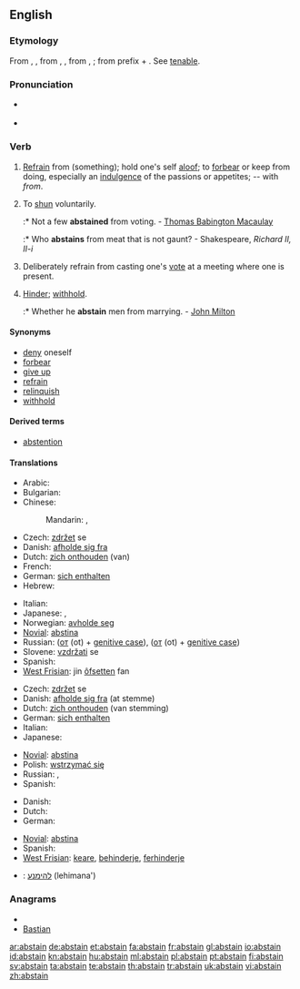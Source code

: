 ==English==

===Etymology===
From {{etyl|enm}} {{term|absteynen|lang=enm}}, {{term|abstenen|lang=enm}}, from {{etyl|fro}} {{term|astenir|lang=fro}}, {{term|abstenir|lang=fro}}, from {{etyl|la}} {{term|abstinere|lang=la}}, {{term|abstentum||keep or refrain from|lang=la}}; from prefix {{term|abs-|from|lang=la}} + {{term|tenere|hold|lang=la}}. See [[tenable]].

===Pronunciation===
* {{a|RP}} {{IPA|/əbˈsteɪn/}}
* {{rhymes|eɪn}}

===Verb===
{{en-verb}}

# {{intransitive}} [[refrain|Refrain]] from (something); hold one's self [[aloof]]; to [[forbear]] or keep from doing, especially an [[indulgence]] of the passions or appetites; -- with ''from''.
# {{intransitive}} To [[shun]] voluntarily.
#:* Not a few '''abstained''' from voting. - [[w:Thomas Babington Macaulay|Thomas Babington Macaulay]]
#:* Who '''abstains''' from meat that is not gaunt? - Shakespeare, ''Richard II, II-i''
# {{intransitive}} Deliberately refrain from casting one's [[vote]] at a meeting where one is present.
# {{transitive}} [[hinder|Hinder]]; [[withhold]].
#:* Whether he '''abstain''' men from marrying. - [[w:John Milton|John Milton]]

====Synonyms====
* [[deny]] oneself
* [[forbear]]
* [[give up]]
* [[refrain]]
* [[relinquish]]
* [[withhold]]

====Derived terms====
* [[abstention]]

====Translations====
{{trans-top|refrain from}}
* Arabic: {{t|ar|امتنع|tr=imtana`a}}
* Bulgarian: {{t|bg|въздържам се}}
* Chinese:
*: Mandarin: {{t-|cmn|避免|tr=bìmiǎn|sc=Hani}},  {{t|cmn|戒除|tr=jièchú|sc=Hani}}
* Czech: [[zdržet]] se
* Danish: [[afholde sig fra]]
* Dutch: [[zich onthouden]] (van)
* French: {{t+|fr|s'abstenir}}
* German: [[sich enthalten]]
* Hebrew: {{t-|he|התנזר|hith'nazer}}
{{trans-mid}}
* Italian: {{t-|it|astenersi}}
* Japanese: {{t|ja|慎む|tr=tsutsushimu}}, {{t|ja|差し控える|tr=sashihikaeru}}
* Norwegian: [[avholde seg]]
* [[Novial]]: [[abstina]]
* Russian: {{t|ru|воздержаться|tr=vozderžát'sja}} ([[от]] (ot) + [[genitive case]]),  {{qualifier|imperfective}} {{t|ru|воздерживаться|tr=vozdérživat'sja}} ([[от]] (ot) + [[genitive case]])
* Slovene: [[vzdržati]] se
* Spanish: {{t-|es|abstenerse}}
* [[West Frisian]]: jin [[ôfsetten]] fan
{{trans-bottom}}

{{trans-top|refrain from voting}}
* Czech: [[zdržet]] se
* Danish: [[afholde sig fra]] (at stemme)
* Dutch: [[zich onthouden]] (van stemming)
* German: [[sich enthalten]]
* Italian: {{t-|it|astenersi}}
* Japanese: {{t|ja|投票を棄権する|tr=tōhyōo kikensuru}}
{{trans-mid}}
* [[Novial]]: [[abstina]]
* Polish: [[wstrzymać się]]
* Russian: {{t|ru|воздержаться|tr=vozderžát'sja}},  {{qualifier|imperfective}} {{t|ru|воздерживаться|tr=vozdérživat'sja}}
* Spanish: {{t-|es|abstenerse}}
{{trans-bottom}}

{{trans-top|hinder, withhold}}
* Danish: {{t-|da|forhindre}}
* Dutch: {{t+|nl|verhinderen}}
* German: {{t+|de|abhalten}}
{{trans-mid}}
* [[Novial]]: [[abstina]]
* Spanish: {{t-|es|retener}}
* [[West Frisian]]: [[keare]], [[behinderje]], [[ferhinderje]]
{{trans-bottom}}

{{checktrans-top}}
* {{ttbc|Hebrew}}: [[להימנע]] (lehimana')
{{checktrans-bottom}}


===Anagrams===
* {{alphagram|aabinst}}
* [[Bastian#English|Bastian]]


[[ar:abstain]]
[[de:abstain]]
[[et:abstain]]
[[fa:abstain]]
[[fr:abstain]]
[[gl:abstain]]
[[io:abstain]]
[[id:abstain]]
[[kn:abstain]]
[[hu:abstain]]
[[ml:abstain]]
[[pl:abstain]]
[[pt:abstain]]
[[fi:abstain]]
[[sv:abstain]]
[[ta:abstain]]
[[te:abstain]]
[[th:abstain]]
[[tr:abstain]]
[[uk:abstain]]
[[vi:abstain]]
[[zh:abstain]]